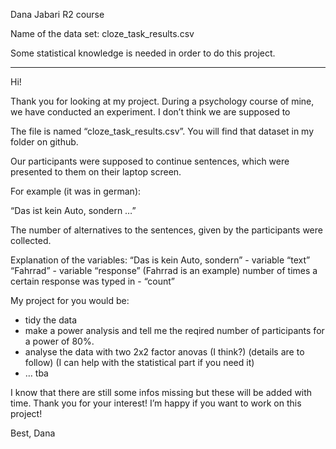 
Dana Jabari
R2 course

Name of the data set: cloze_task_results.csv

Some statistical knowledge is needed in order to do this project.

----

Hi!

Thank you for looking at my project. 
During a psychology course of mine, we have conducted an experiment. 
I don't think we are supposed to


The file is named "cloze_task_results.csv". You will find that dataset in my 
folder on github. 

Our participants were supposed to continue sentences, which were presented to 
them on their laptop screen. 

For example (it was in german):

"Das ist kein Auto, sondern ..."

The number of alternatives to the sentences, given by the participants were collected.

Explanation of the variables:
"Das is kein Auto, sondern" - variable "text"
"Fahrrad" - variable "response" (Fahrrad is an example)
number of times a certain response was typed in - "count" 

My project for you would be:

- tidy the data
- make a power analysis and tell me the reqired number of participants for a power of 80%.
- analyse the data with two 2x2 factor anovas (I think?) (details are to follow) (I can help with the statistical part if you need it)
- ... tba

I know that there are still some infos missing but these will be added with time.
Thank you for your interest! I'm happy if you want to work on this project!

Best,
Dana


